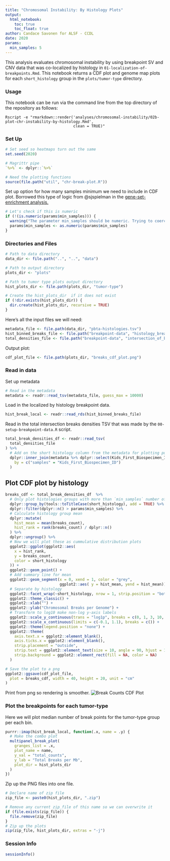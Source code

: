 ```yaml
---
title: "Chromosomal Instability: By Histology Plots"
output:   
  html_notebook: 
    toc: true
    toc_float: true
author: Candace Savonen for ALSF - CCDL
date: 2020
params:
  min_samples: 5
---
```


This analysis evaluates chromosomal instability by using breakpoint SV and CNV 
data that was co-localized by histology in `01-localization-of-breakpoints.Rmd`. 
This notebook returns a CDF plot and genome map plots for each `short_histology` 
group in the `plots/tumor-type` directory.

### Usage

This notebook can be run via the command line from the top directory of the 
repository as follows:

```
Rscript -e "rmarkdown::render('analyses/chromosomal-instability/02b-plot-chr-instability-by-histology.Rmd', 
                              clean = TRUE)"
```

### Set Up

```r
# Set seed so heatmaps turn out the same
set.seed(2020)

# Magrittr pipe
`%>%` <- dplyr::`%>%`

# Need the plotting functions
source(file.path("util", "chr-break-plot.R"))
```

Set up option for how many samples minimum we need to include in CDF plot. 
Borrowed this type of logic from @sjspielman in the [gene-set-enrichment analysis.](https://github.com/AlexsLemonade/OpenPBTA-analysis/blob/ee1283991d30237a6a04be8fc6fec7672844133b/analyses/gene-set-enrichment-analysis/02-model-gsea.Rmd#L55)

```r
# Let's check if this is numeric
if (!(is.numeric(params$min_samples))) {
  warning("The parameter min_samples should be numeric. Trying to coerce to numeric.")
  params$min_samples <- as.numeric(params$min_samples)
} 
```

### Directories and Files

```r
# Path to data directory
data_dir <- file.path("..", "..", "data")

# Path to output directory
plots_dir <- "plots"

# Path to tumor type plots output directory
hist_plots_dir <- file.path(plots_dir, "tumor-type")

# Create the hist_plots_dir  if it does not exist
if (!dir.exists(hist_plots_dir)) {
  dir.create(hist_plots_dir, recursive = TRUE)
}
```

Here's all the input files we will need: 

```r
metadata_file <- file.path(data_dir, "pbta-histologies.tsv")
hist_binned_breaks_file <- file.path("breakpoint-data", "histology_breakpoint_binned_counts.RDS")
total_densities_file <- file.path("breakpoint-data", "intersection_of_breaks_densities.tsv")
```

Output plot: 

```r
cdf_plot_file <- file.path(plots_dir, "breaks_cdf_plot.png")
```

### Read in data 

Set up metadata

```r
# Read in the metadata
metadata <- readr::read_tsv(metadata_file, guess_max = 10000)
```

Load in the localized by histology breakpoint data. 

```r
hist_break_local <- readr::read_rds(hist_binned_breaks_file)
```

Read in the total intersection breaks densities TSV that was made by the 
`00-setup-breakpoint-data.R` script. 

```r
total_break_densities_df <- readr::read_tsv(
  total_densities_file
) %>%
  # Add on the short histology column from the metadata for plotting purposes
  dplyr::inner_join(metadata %>% dplyr::select(Kids_First_Biospecimen_ID, short_histology),
    by = c("samples" = "Kids_First_Biospecimen_ID")
  )
```

## Plot CDF plot by histology

```r
breaks_cdf <- total_break_densities_df  %>%
  # Only plot histologies groups with more than `min_samples` number of samples
  dplyr::group_by(tools::toTitleCase(short_histology), add = TRUE) %>%
  dplyr::filter(dplyr::n() > params$min_samples) %>%
  # Calculate histology group mean
  dplyr::mutate(
    hist_mean = mean(breaks_count),
    hist_rank = rank(breaks_count) / dplyr::n()
  ) %>%
  dplyr::ungroup() %>%
  # Now we will plot these as cummulative distribution plots
  ggplot2::ggplot(ggplot2::aes(
    x = hist_rank, 
    y = breaks_count,
    color = short_histology
  )) +
  ggplot2::geom_point() +
  # Add summary line for mean
  ggplot2::geom_segment(x = 0, xend = 1, color = "grey", 
                        ggplot2::aes( y = hist_mean, yend = hist_mean)) +
  # Separate by histology
  ggplot2::facet_wrap(~short_histology, nrow = 1, strip.position = "bottom") +
  ggplot2::theme_classic() +
  ggplot2::xlab("") +
  ggplot2::ylab("Chromosomal Breaks per Genome") +
  # Transform to log10 make non-log y-axis labels
  ggplot2::scale_y_continuous(trans = "log1p", breaks = c(0, 1, 3, 10, 30)) +
  ggplot2::scale_x_continuous(limits = c(-0.1, 1.1), breaks = c()) +
  ggplot2::theme(legend.position = "none") +
  ggplot2::theme(
    axis.text.x = ggplot2::element_blank(),
    axis.ticks.x = ggplot2::element_blank(),
    strip.placement = "outside",
    strip.text = ggplot2::element_text(size = 10, angle = 90, hjust = 1), 
    strip.background = ggplot2::element_rect(fill = NA, color = NA)
  )

# Save the plot to a png
ggplot2::ggsave(cdf_plot_file,
  plot = breaks_cdf, width = 40, height = 20, unit = "cm"
)
```

Print from png so rendering is smoother.
![Break Counts CDF Plot](./plots/breaks_cdf_plot.png)

### Plot the breakpoints for each tumor-type

Here we will plot median number of break points for the tumor-type group per 
each bin.

```r
purrr::imap(hist_break_local, function(.x, name = .y) {
  # Make the combo plot
  multipanel_break_plot(
    granges_list = .x,
    plot_name = name,
    y_val = "total_counts",
    y_lab = "Total Breaks per Mb",
    plot_dir = hist_plots_dir
  )
})
```

Zip up the PNG files into one file. 

```r
# Declare name of zip file
zip_file <- paste0(hist_plots_dir, ".zip")

# Remove any current zip_file of this name so we can overwrite it
if (file.exists(zip_file)) {
  file.remove(zip_file)
}
# Zip up the plots
zip(zip_file, hist_plots_dir, extras = "-j")
```

### Session Info

```r
sessionInfo()
```
